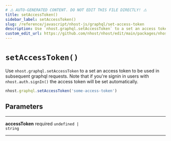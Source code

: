 ```yaml
---
# ⚠️ AUTO-GENERATED CONTENT. DO NOT EDIT THIS FILE DIRECTLY! ⚠️
title: setAccessToken()
sidebar_label: setAccessToken()
slug: /reference/javascript/nhost-js/graphql/set-access-token
description: Use `nhost.graphql.setAccessToken` to a set an access token to be used in subsequent graphql requests. Note that if you're signin in users with `nhost.auth.signIn()` the access token will be set automatically.
custom_edit_url: https://github.com/nhost/nhost/edit/main/packages/nhost-js/src/clients/graphql/index.ts#L183
---
```


# `setAccessToken()`

Use `nhost.graphql.setAccessToken` to a set an access token to be used in subsequent graphql requests. Note that if you're signin in users with `nhost.auth.signIn()` the access token will be set automatically.

```ts
nhost.graphql.setAccessToken('some-access-token')
```

## Parameters

---

**<span className="parameter-name">accessToken</span>** <span className="optional-status">required</span> <code>undefined &#124; string</code>

---
